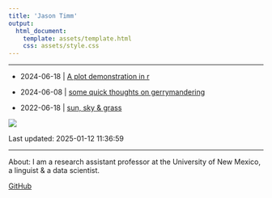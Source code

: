 ```yaml
---
title: 'Jason Timm'
output:
  html_document:
    template: assets/template.html
    css: assets/style.css
---
```


___
* 2024-06-18 | [A plot demonstration in r](2024-06-18-plot-demo.html)

* 2024-06-08 | [some quick thoughts on gerrymandering](2023-06-18-thoughts-gerrymander.html)

* 2022-06-18 | [sun, sky & grass](2022-02-14-sun-sky-grass.html)

![](assets/footer-image.png)

Last updated: 2025-01-12 11:36:59

___

About: I am a research assistant professor at the University of New Mexico, a linguist & a data scientist.

[GitHub](https://github.com/jaytimm)

